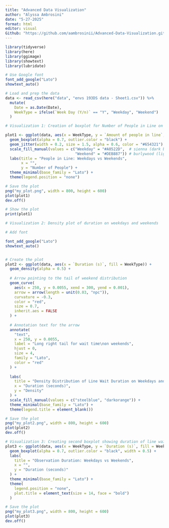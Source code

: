 ```yaml
---
title: "Advanced Data Visualization"
author: "Alyssa Ambrosini"
date: "5-27-2025"
format: html
editor: visual
Github: "https://github.com/aambrosinii/Advanced-Data-Visualization.git"
---
```


```r
library(tidyverse)
library(here)
library(ggimage)
library(showtext)
library(lubridate)
```

```r
# Use Google font
font_add_google("Lato")
showtext_auto()

# Load and prep the data
data <- read_csv(here("data", "envs 193DS data - Sheet1.csv")) %>%
  mutate(
    Date = as.Date(Date),
    WeekType = ifelse(`Week Day (Y/n)` == "Y", "Weekday", "Weekend")
  )
```

```r
# Visualization 1: Creation of boxplot for Number of People in Line on Weekdays vs. Weekends

plot1 <- ggplot(data, aes(x = WeekType, y = `Amount of people in line`, fill = WeekType)) +
  geom_boxplot(alpha = 0.7, outlier.color = "black") +
  geom_jitter(width = 0.2, size = 1.5, alpha = 0.6, color = "#654321") +
  scale_fill_manual(values = c("Weekday" = "#A0522D",  # sienna (dark brown)
                               "Weekend" = "#DEB887")) # burlywood (light brown)
  labs(title = "People in Line: Weekdays vs Weekends",
       x = "",
       y = "Number of People") +
  theme_minimal(base_family = "Lato") +
  theme(legend.position = "none")

# Save the plot
png("my_plot.png", width = 800, height = 600)
plot(plot1) 
dev.off()

# Show the plot
print(plot1)
```

```r

# Visualization 2: Density plot of duration on weekdays and weekends

# Add font

font_add_google("Lato")
showtext_auto()


# Create the plot
plot2 <- ggplot(data, aes(x = `Duration (s)`, fill = WeekType)) +
  geom_density(alpha = 0.5) +
  
  # Arrow pointing to the tail of weekend distribution
  geom_curve(
    aes(x = 250, y = 0.0055, xend = 300, yend = 0.001),
    arrow = arrow(length = unit(0.03, "npc")),
    curvature = -0.3,
    color = "red",
    size = 0.7,
    inherit.aes = FALSE
  ) +
  
  # Annotation text for the arrow
  annotate(
    "text",
    x = 250, y = 0.0055,
    label = "Long right tail for wait time\non weekends",
    hjust = 0,
    size = 4,
    family = "Lato",
    color = "red"
  ) +
  
  labs(
    title = "Density Distribution of Line Wait Duration on Weekdays and Weekends",
    x = "Duration (seconds)",
    y = "Density"
  ) +
  scale_fill_manual(values = c("steelblue", "darkorange")) +
  theme_minimal(base_family = "Lato") +
  theme(legend.title = element_blank())

# Save the plot
png("my_plot2.png", width = 800, height = 600)
plot(plot2) 
dev.off()
```

```r
# Visualization 3: Creating second boxplot showing duration of line wait on weekdays vs. weekends
plot3 <- ggplot(data, aes(x = WeekType, y = `Duration (s)`, fill = WeekType)) +
  geom_boxplot(alpha = 0.7, outlier.color = "black", width = 0.5) +
  labs(
    title = "Observation Duration: Weekdays vs Weekends",
    x = "",
    y = "Duration (seconds)"
  ) +
  theme_minimal(base_family = "Lato") +
  theme(
    legend.position = "none",
    plot.title = element_text(size = 14, face = "bold")
  )

# Save the plot
png("my_plot3.png", width = 800, height = 600)
plot(plot3) 
dev.off()
```
